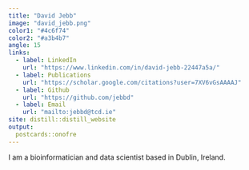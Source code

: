 ```yaml
---
title: "David Jebb"
image: "david_jebb.png"
color1: "#4c6f74"
color2: "#a3b4b7"
angle: 15
links:
  - label: LinkedIn
    url: "https://www.linkedin.com/in/david-jebb-22447a5a/"
  - label: Publications
    url: "https://scholar.google.com/citations?user=7XV6vGsAAAAJ"
  - label: Github
    url: "https://github.com/jebbd"
  - label: Email
    url: "mailto:jebbd@tcd.ie"
site: distill::distill_website
output:
  postcards::onofre
---
```

 
I am a bioinformatician and data scientist based in Dublin, Ireland.
